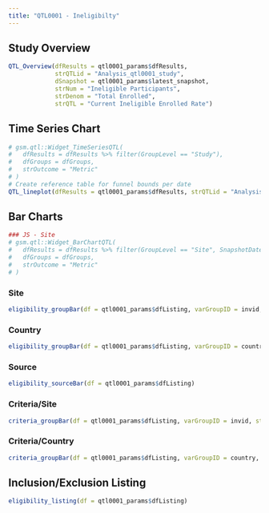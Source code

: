 ```yaml
---
title: "QTL0001 - Ineligibilty"
---
```

## Study Overview
```r
QTL_Overview(dfResults = qtl0001_params$dfResults,
             strQTLid = "Analysis_qtl0001_study",
             dSnapshot = qtl0001_params$latest_snapshot,
             strNum = "Ineligible Participants",
             strDenom = "Total Enrolled", 
             strQTL = "Current Ineligible Enrolled Rate")
```


## Time Series Chart
```r
# gsm.qtl::Widget_TimeSeriesQTL(
#   dfResults = dfResults %>% filter(GroupLevel == "Study"),
#   dfGroups = dfGroups,
#   strOutcome = "Metric"
# )
# Create reference table for funnel bounds per date
QTL_lineplot(dfResults = qtl0001_params$dfResults, strQTLid = "Analysis_qtl0001_study",strQTL = "Ineligibility Rate")
```

## Bar Charts {.tabset .tabset-pills}

```r
### JS - Site
# gsm.qtl::Widget_BarChartQTL(
#   dfResults = dfResults %>% filter(GroupLevel == "Site", SnapshotDate == latest_snapshot, GroupID != "Upper_funnel"),
#   dfGroups = dfGroups,
#   strOutcome = "Metric"
# )
```

### Site
```r
eligibility_groupBar(df = qtl0001_params$dfListing, varGroupID = invid, strGroupLabel = "Site")
```

### Country
```r
eligibility_groupBar(df = qtl0001_params$dfListing, varGroupID = country, strGroupLabel = "Country")
```

### Source
```r
eligibility_sourceBar(df = qtl0001_params$dfListing)
```

### Criteria/Site
```r
criteria_groupBar(df = qtl0001_params$dfListing, varGroupID = invid, strGroupLabel = "Site")
```

### Criteria/Country
```r
criteria_groupBar(df = qtl0001_params$dfListing, varGroupID = country, strGroupLabel = "Country")
```

## Inclusion/Exclusion Listing
```r
eligibility_listing(df = qtl0001_params$dfListing)
```
